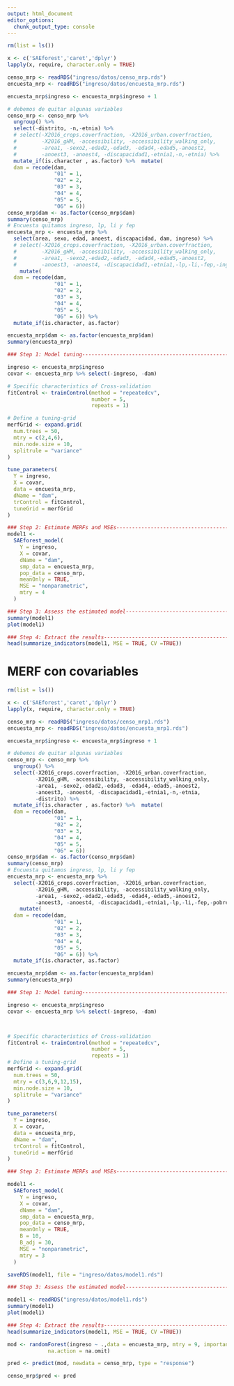```yaml
---
output: html_document
editor_options: 
  chunk_output_type: console
---
```


```r
rm(list = ls())
```


```r
x <- c('SAEforest','caret','dplyr')
lapply(x, require, character.only = TRUE)
```


```r
censo_mrp <- readRDS("ingreso/datos/censo_mrp.rds")
encuesta_mrp <- readRDS("ingreso/datos/encuesta_mrp.rds")
```


```r
encuesta_mrp$ingreso <- encuesta_mrp$ingreso + 1
```

```r
# debemos de quitar algunas variables
censo_mrp <- censo_mrp %>% 
  ungroup() %>% 
  select(-distrito, -n,-etnia) %>% 
  # select(-X2016_crops.coverfraction, -X2016_urban.coverfraction,
  #        -X2016_gHM, -accessibility, -accessibility_walking_only,
  #        -area1, -sexo2,-edad2,-edad3, -edad4,-edad5,-anoest2,
  #        -anoest3, -anoest4, -discapacidad1,-etnia1,-n,-etnia) %>% 
  mutate_if(is.character , as.factor) %>%  mutate(
  dam = recode(dam,
               "01" = 1,
               "02" = 2,
               "03" = 3,
               "04" = 4,
               "05" = 5,
               "06" = 6))
censo_mrp$dam <- as.factor(censo_mrp$dam)
summary(censo_mrp)
# Encuesta quitamos ingreso, lp, li y fep
encuesta_mrp <- encuesta_mrp %>% 
  select(area, sexo, edad, anoest, discapacidad, dam, ingreso) %>% 
  # select(-X2016_crops.coverfraction, -X2016_urban.coverfraction,
  #        -X2016_gHM, -accessibility, -accessibility_walking_only,
  #        -area1, -sexo2,-edad2,-edad3, -edad4,-edad5,-anoest2,
  #        -anoest3, -anoest4, -discapacidad1,-etnia1,-lp,-li,-fep,-ingreso) %>% 
    mutate(
  dam = recode(dam,
               "01" = 1,
               "02" = 2,
               "03" = 3,
               "04" = 4,
               "05" = 5,
               "06" = 6)) %>% 
  mutate_if(is.character, as.factor)

encuesta_mrp$dam <- as.factor(encuesta_mrp$dam)
summary(encuesta_mrp)
```

```r
### Step 1: Model tuning---------------------------------------------------

ingreso <- encuesta_mrp$ingreso
covar <- encuesta_mrp %>% select(-ingreso, -dam)

# Specific characteristics of Cross-validation
fitControl <- trainControl(method = "repeatedcv",
                           number = 5,
                           repeats = 1)

# Define a tuning-grid
merfGrid <- expand.grid(
  num.trees = 50,
  mtry = c(2,4,6),
  min.node.size = 10,
  splitrule = "variance"
)

tune_parameters(
  Y = ingreso,
  X = covar,
  data = encuesta_mrp,
  dName = "dam",
  trControl = fitControl,
  tuneGrid = merfGrid
)

### Step 2: Estimate MERFs and MSEs---------------------------------------------
model1 <-
  SAEforest_model(
    Y = ingreso,
    X = covar,
    dName = "dam",
    smp_data = encuesta_mrp,
    pop_data = censo_mrp,
    meanOnly = TRUE,
    MSE = "nonparametric",
    mtry = 4
  )

### Step 3: Assess the estimated model------------------------------------------
summary(model1)
plot(model1)

### Step 4: Extract the results------------------------------------------------- 
head(summarize_indicators(model1, MSE = TRUE, CV =TRUE))
```


# MERF con covariables

```r
rm(list = ls())
```


```r
x <- c('SAEforest','caret','dplyr')
lapply(x, require, character.only = TRUE)
```


```r
censo_mrp <- readRDS("ingreso/datos/censo_mrp1.rds")
encuesta_mrp <- readRDS("ingreso/datos/encuesta_mrp1.rds")
```


```r
encuesta_mrp$ingreso <- encuesta_mrp$ingreso + 1
```

```r
# debemos de quitar algunas variables
censo_mrp <- censo_mrp %>% 
  ungroup() %>% 
  select(-X2016_crops.coverfraction, -X2016_urban.coverfraction,
         -X2016_gHM, -accessibility, -accessibility_walking_only,
         -area1, -sexo2,-edad2,-edad3, -edad4,-edad5,-anoest2,
         -anoest3, -anoest4, -discapacidad1,-etnia1,-n,-etnia,
         -distrito) %>%
  mutate_if(is.character , as.factor) %>%  mutate(
  dam = recode(dam,
               "01" = 1,
               "02" = 2,
               "03" = 3,
               "04" = 4,
               "05" = 5,
               "06" = 6))
censo_mrp$dam <- as.factor(censo_mrp$dam)
summary(censo_mrp)
# Encuesta quitamos ingreso, lp, li y fep
encuesta_mrp <- encuesta_mrp %>% 
  select(-X2016_crops.coverfraction, -X2016_urban.coverfraction,
         -X2016_gHM, -accessibility, -accessibility_walking_only,
         -area1, -sexo2,-edad2,-edad3, -edad4,-edad5,-anoest2,
         -anoest3, -anoest4, -discapacidad1,-etnia1,-lp,-li,-fep,-pobreza) %>%
    mutate(
  dam = recode(dam,
               "01" = 1,
               "02" = 2,
               "03" = 3,
               "04" = 4,
               "05" = 5,
               "06" = 6)) %>% 
  mutate_if(is.character, as.factor)

encuesta_mrp$dam <- as.factor(encuesta_mrp$dam)
summary(encuesta_mrp)
```

```r
### Step 1: Model tuning---------------------------------------------------

ingreso <- encuesta_mrp$ingreso
covar <- encuesta_mrp %>% select(-ingreso, -dam)



# Specific characteristics of Cross-validation
fitControl <- trainControl(method = "repeatedcv",
                           number = 5,
                           repeats = 1)
# Define a tuning-grid
merfGrid <- expand.grid(
  num.trees = 50,
  mtry = c(3,6,9,12,15),
  min.node.size = 10,
  splitrule = "variance"
)

tune_parameters(
  Y = ingreso,
  X = covar,
  data = encuesta_mrp,
  dName = "dam",
  trControl = fitControl,
  tuneGrid = merfGrid
)

### Step 2: Estimate MERFs and MSEs---------------------------------------------

model1 <-
  SAEforest_model(
    Y = ingreso,
    X = covar,
    dName = "dam",
    smp_data = encuesta_mrp,
    pop_data = censo_mrp,
    meanOnly = TRUE,
    B = 10,
    B_adj = 30,
    MSE = "nonparametric",
    mtry = 3
  )

saveRDS(model1, file = "ingreso/datos/model1.rds")
```

```r
### Step 3: Assess the estimated model------------------------------------------

model1 <- readRDS("ingreso/datos/model1.rds")
summary(model1)
plot(model1)

``` 

```r
### Step 4: Extract the results------------------------------------------------- 
head(summarize_indicators(model1, MSE = TRUE, CV =TRUE))

```


```r
mod <- randomForest(ingreso ~ .,data = encuesta_mrp, mtry = 9, importance = TRUE,
             na.action = na.omit)
```

```r
pred <- predict(mod, newdata = censo_mrp, type = "response")

censo_mrp$pred <- pred
```





